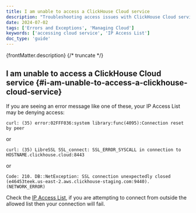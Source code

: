 ```yaml
---
title: I am unable to access a ClickHouse Cloud service
description: "Troubleshooting access issues with ClickHouse Cloud services, including IP Access List configuration"
date: 2024-07-02
tags: ['Errors and Exceptions', 'Managing Cloud']
keywords: ['accessing cloud service', 'IP Access List']
doc_type: 'guide'
---
```


{frontMatter.description}
{/* truncate */}

## I am unable to access a ClickHouse Cloud service {#i-am-unable-to-access-a-clickhouse-cloud-service}

If you are seeing an error message like one of these, your IP Access List may be denying access:

```response
curl: (35) error:02FFF036:system library:func(4095):Connection reset by peer
```
or
```response
curl: (35) LibreSSL SSL_connect: SSL_ERROR_SYSCALL in connection to HOSTNAME.clickhouse.cloud:8443
```
or
```response
Code: 210. DB::NetException: SSL connection unexpectedly closed (e46453teek.us-east-2.aws.clickhouse-staging.com:9440). (NETWORK_ERROR)
```

Check the [IP Access List](/cloud/security/setting-ip-filters), if you are attempting to connect from outside the allowed list then your connection will fail.
